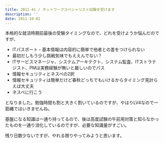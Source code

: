 ```yaml
---
title: 2011-41 / ネットワークスペシャリスト試験を受けます
description: ''
date: 2011-10-02
---
```



本格的な就活時期前最後の受験タイミングなので、どれを受けようか悩んだのですが、

- ITパスポート・基本情報は内容的に簡単で他者との差をつけられない
- 最初だしもう少し挑戦気味でもええんでない？
- ITサービスマネージャ、システムアーキテクト、システム監査、ITストラテジスト、PMは実務経験が無いと厳しいのでパス
- 情報セキュリティとネスペの2択
- 情報セキュリティは簡単だけど春秋どっちでもいけるからタイミング見計らえば大丈夫
- ネスペに行こう

となりました。勉強時間も割と大きく割いているのですが、やはりLV4なので一筋縄ではいきませんね。

基盤になる知識は一通り持ってるので、後は高度試験の午前用対策と知らなかったものを一通り消化しているのですが、必要な知識量がすごい。

残り日数少ないですが、やれる限りやってみようと思います。
